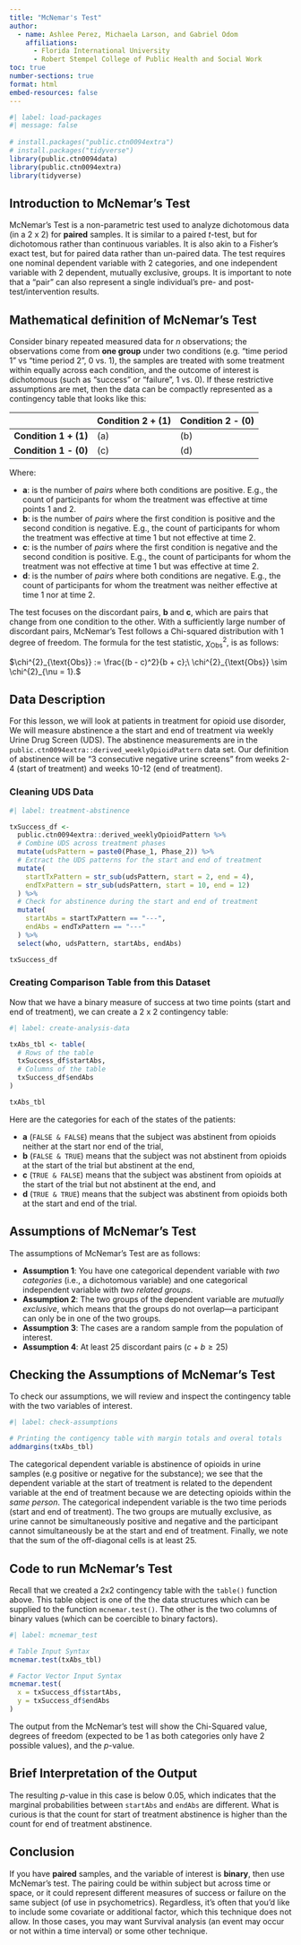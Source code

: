 ```yaml
---
title: "McNemar's Test"
author:
  - name: Ashlee Perez, Michaela Larson, and Gabriel Odom
    affiliations:
      - Florida International University
      - Robert Stempel College of Public Health and Social Work
toc: true
number-sections: true
format: html
embed-resources: false
---
```


```r
#| label: load-packages
#| message: false
 
# install.packages("public.ctn0094extra")
# install.packages("tidyverse")
library(public.ctn0094data)
library(public.ctn0094extra)
library(tidyverse)
```



## Introduction to McNemar's Test

McNemar's Test is a non-parametric test used to analyze dichotomous data (in a 2 x 2) for **paired** samples. It is similar to a paired $t$-test, but for dichotomous rather than continuous variables. It is also akin to a Fisher's exact test, but for paired data rather than un-paired data. The test requires one nominal dependent variable with 2 categories, and one independent variable with 2 dependent, mutually exclusive, groups. It is important to note that a "pair" can also represent a single individual's pre- and post-test/intervention results.



## Mathematical definition of McNemar's Test

Consider binary repeated measured data for $n$ observations; the observations come from **one group** under two conditions (e.g. "time period 1" vs "time period 2", 0 vs. 1), the samples are treated with some treatment within equally across each condition, and the outcome of interest is dichotomous (such as "success" or "failure", 1 vs. 0). If these restrictive assumptions are met, then the data can be compactly represented as a contingency table that looks like this:


|                       | Condition 2 + (1) | Condition 2 - (0) |
|-----------------------|-------------------|-------------------|
| **Condition 1 + (1)** | \(a\)             | \(b\)             |
| **Condition 1 - (0)** | \(c\)             | \(d\)             |


Where:

- **a**: is the number of *pairs* where both conditions are positive. E.g., the count of participants for whom the treatment was effective at time points 1 and 2.
- **b**: is the number of *pairs* where the first condition is positive and the second condition is negative. E.g., the count of participants for whom the treatment was effective at time 1 but not effective at time 2.
- **c**: is the number of *pairs* where the first condition is negative and the second condition is positive. E.g., the count of participants for whom the treatment was not effective at time 1 but was effective at time 2.
- **d**: is the number of *pairs* where both conditions are negative. E.g., the count of participants for whom the treatment was neither effective at time 1 nor at time 2.

The test focuses on the discordant pairs, **b** and **c**, which are pairs that change from one condition to the other. With a sufficiently large number of discordant pairs, McNemar's Test follows a Chi-squared distribution with 1 degree of freedom. The formula for the test statistic, $\chi^{2}_{\text{Obs}}$, is as follows:

$\chi^{2}_{\text{Obs}} := \frac{(b - c)^2}{b + c};\ \chi^{2}_{\text{Obs}} \sim \chi^{2}_{\nu = 1}.$



## Data Description
For this lesson, we will look at patients in treatment for opioid use disorder, We will measure abstinence a the start and end of treatment via weekly Urine Drug Screen (UDS). The abstinence measurements are in the `public.ctn0094extra::derived_weeklyOpioidPattern` data set. Our definition of abstinence will be "3 consecutive negative urine screens" from weeks 2-4 (start of treatment) and weeks 10-12 (end of treatment).

### Cleaning UDS Data
```r
#| label: treatment-abstinence

txSuccess_df <- 
  public.ctn0094extra::derived_weeklyOpioidPattern %>% 
  # Combine UDS across treatment phases
  mutate(udsPattern = paste0(Phase_1, Phase_2)) %>% 
  # Extract the UDS patterns for the start and end of treatment
  mutate(
    startTxPattern = str_sub(udsPattern, start = 2, end = 4),
    endTxPattern = str_sub(udsPattern, start = 10, end = 12)
  ) %>% 
  # Check for abstinence during the start and end of treatment
  mutate(
    startAbs = startTxPattern == "---",
    endAbs = endTxPattern == "---"
  ) %>% 
  select(who, udsPattern, startAbs, endAbs) 

txSuccess_df
```


### Creating Comparison Table from this Dataset
Now that we have a binary measure of success at two time points (start and end of treatment), we can create a 2 x 2 contingency table:
```r
#| label: create-analysis-data

txAbs_tbl <- table(
  # Rows of the table
  txSuccess_df$startAbs,
  # Columns of the table
  txSuccess_df$endAbs
)

txAbs_tbl
```

Here are the categories for each of the states of the patients:

- **a** (`FALSE & FALSE`) means that the subject was abstinent from opioids neither at the start nor end of the trial,
- **b** (`FALSE & TRUE`) means that the subject was not abstinent from opioids at the start of the trial but abstinent at the end,
- **c** (`TRUE & FALSE`) means that the subject was abstinent from opioids at the start of the trial but not abstinent at the end, and
- **d** (`TRUE & TRUE`) means that the subject was abstinent from opioids both at the start and end of the trial.


## Assumptions of McNemar's Test

The assumptions of McNemar's Test are as follows:

+ **Assumption 1**: You have one categorical dependent variable with *two categories* (i.e., a dichotomous variable) and one categorical independent variable with *two related groups*.
+ **Assumption 2**: The two groups of the dependent variable are *mutually exclusive*, which means that the groups do not overlap---a participant can only be in one of the two groups.
+ **Assumption 3**: The cases are a random sample from the population of interest.
+ **Assumption 4**: At least 25 discordant pairs ($c + b \geq 25$)



## Checking the Assumptions of McNemar's Test

To check our assumptions, we will review and inspect the contingency table with the two variables of interest.

```r
#| label: check-assumptions

# Printing the contigency table with margin totals and overal totals
addmargins(txAbs_tbl)
```

The categorical dependent variable is abstinence of opioids in urine samples (e.g positive or negative for the substance); we see that the dependent variable at the start of treatment is related to the dependent variable at the end of treatment because we are detecting opioids within the *same person*. The categorical independent variable is the two time periods (start and end of treatment). The two groups are mutually exclusive, as urine cannot be simultaneously positive and negative and the participant cannot simultaneously be at the start and end of treatment. Finally, we note that the sum of the off-diagonal cells is at least 25.



## Code to run McNemar's Test
Recall that we created a 2x2 contingency table with the `table()` function above. This table object is one of the the data structures which can be supplied to the function `mcnemar.test()`. The other is the two columns of binary values (which can be coercible to binary factors).
```r
#| label: mcnemar_test

# Table Input Syntax
mcnemar.test(txAbs_tbl)

# Factor Vector Input Syntax
mcnemar.test(
  x = txSuccess_df$startAbs,
  y = txSuccess_df$endAbs
)
```

The output from the McNemar's test will show the Chi-Squared value, degrees of freedom (expected to be 1 as both categories only have 2 possible values), and the $p$-value.



## Brief Interpretation of the Output

The resulting $p$-value in this case is below 0.05, which indicates that the marginal probabilities between `startAbs` and `endAbs` are different. What is curious is that the count for start of treatment abstinence is higher than the count for end of treatment abstinence.



## Conclusion
If you have **paired** samples, and the variable of interest is **binary**, then use McNemar's test. The pairing could be within subject but across time or space, or it could represent different measures of success or failure on the same subject (of use in psychometrics). Regardless, it's often that you'd like to include some covariate or additional factor, which this technique does not allow. In those cases, you may want Survival analysis (an event may occur or not within a time interval) or some other technique.
